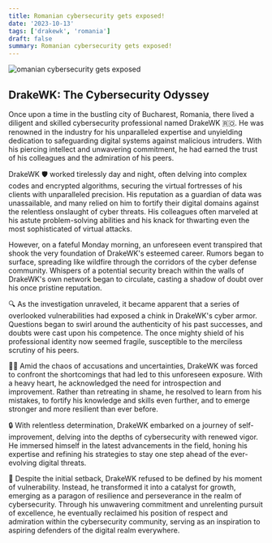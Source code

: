 ```yaml
---
title: Romanian cybersecurity gets exposed!
date: '2023-10-13'
tags: ['drakewk', 'romania']
draft: false
summary: Romanian cybersecurity gets exposed!
---
```


![omanian cybersecurity gets exposed](https://cdn.discordapp.com/attachments/1074301020835958794/1162380529014939788/image_9.png)
## DrakeWK: The Cybersecurity Odyssey

Once upon a time in the bustling city of Bucharest, Romania, there lived a diligent and skilled cybersecurity professional named DrakeWK 🇷🇴. He was renowned in the industry for his unparalleled expertise and unyielding dedication to safeguarding digital systems against malicious intruders. With his piercing intellect and unwavering commitment, he had earned the trust of his colleagues and the admiration of his peers.

DrakeWK 🛡️ worked tirelessly day and night, often delving into complex codes and encrypted algorithms, securing the virtual fortresses of his clients with unparalleled precision. His reputation as a guardian of data was unassailable, and many relied on him to fortify their digital domains against the relentless onslaught of cyber threats. His colleagues often marveled at his astute problem-solving abilities and his knack for thwarting even the most sophisticated of virtual attacks.

However, on a fateful Monday morning, an unforeseen event transpired that shook the very foundation of DrakeWK's esteemed career. Rumors began to surface, spreading like wildfire through the corridors of the cyber defense community. Whispers of a potential security breach within the walls of DrakeWK's own network began to circulate, casting a shadow of doubt over his once pristine reputation.

🔍 As the investigation unraveled, it became apparent that a series of overlooked vulnerabilities had exposed a chink in DrakeWK's cyber armor. Questions began to swirl around the authenticity of his past successes, and doubts were cast upon his competence. The once mighty shield of his professional identity now seemed fragile, susceptible to the merciless scrutiny of his peers.

🕵️‍♂️ Amid the chaos of accusations and uncertainties, DrakeWK was forced to confront the shortcomings that had led to this unforeseen exposure. With a heavy heart, he acknowledged the need for introspection and improvement. Rather than retreating in shame, he resolved to learn from his mistakes, to fortify his knowledge and skills even further, and to emerge stronger and more resilient than ever before.

🔒 With relentless determination, DrakeWK embarked on a journey of self-improvement, delving into the depths of cybersecurity with renewed vigor. He immersed himself in the latest advancements in the field, honing his expertise and refining his strategies to stay one step ahead of the ever-evolving digital threats.

💪 Despite the initial setback, DrakeWK refused to be defined by his moment of vulnerability. Instead, he transformed it into a catalyst for growth, emerging as a paragon of resilience and perseverance in the realm of cybersecurity. Through his unwavering commitment and unrelenting pursuit of excellence, he eventually reclaimed his position of respect and admiration within the cybersecurity community, serving as an inspiration to aspiring defenders of the digital realm everywhere.
